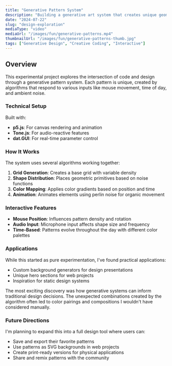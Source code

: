 ```yaml
---
title: "Generative Pattern System"
description: "Building a generative art system that creates unique geometric patterns based on user interaction and real-time data inputs."
date: "2024-07-22"
slug: "design-exploration"
mediaType: "video"
mediaUrl: "/images/fun/generative-patterns.mp4"
thumbnailUrl: "/images/fun/generative-patterns-thumb.jpg"
tags: ["Generative Design", "Creative Coding", "Interactive"]
---
```


## Overview

This experimental project explores the intersection of code and design through a generative pattern system. Each pattern is unique, created by algorithms that respond to various inputs like mouse movement, time of day, and ambient noise.

### Technical Setup

Built with:
- **p5.js**: For canvas rendering and animation
- **Tone.js**: For audio-reactive features
- **dat.GUI**: For real-time parameter control

### How It Works

The system uses several algorithms working together:

1. **Grid Generation**: Creates a base grid with variable density
2. **Shape Distribution**: Places geometric primitives based on noise functions
3. **Color Mapping**: Applies color gradients based on position and time
4. **Animation**: Animates elements using perlin noise for organic movement

### Interactive Features

- **Mouse Position**: Influences pattern density and rotation
- **Audio Input**: Microphone input affects shape size and frequency
- **Time-Based**: Patterns evolve throughout the day with different color palettes

### Applications

While this started as pure experimentation, I've found practical applications:
- Custom background generators for design presentations
- Unique hero sections for web projects
- Inspiration for static design systems

The most exciting discovery was how generative systems can inform traditional design decisions. The unexpected combinations created by the algorithm often led to color pairings and compositions I wouldn't have considered manually.

### Future Directions

I'm planning to expand this into a full design tool where users can:
- Save and export their favorite patterns
- Use patterns as SVG backgrounds in web projects
- Create print-ready versions for physical applications
- Share and remix patterns with the community

